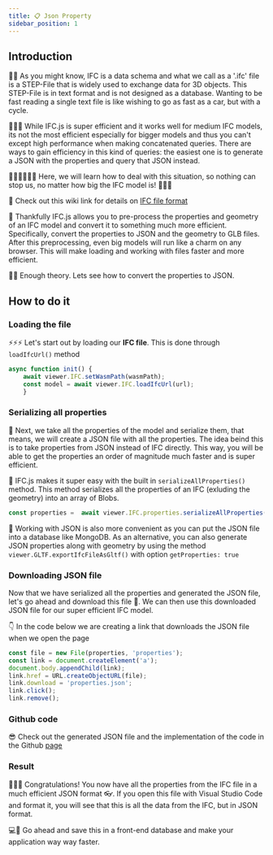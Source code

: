 ```yaml
---
title: 📋 Json Property
sidebar_position: 1
---
```


## Introduction

👩‍🏫 As you might know, IFC is a data schema and what we call as a '.ifc' file is a STEP-File that is widely used to exchange data for 3D objects. This STEP-File is in text format and is not designed as a database. Wanting to be fast reading a single text file is like wishing to go as fast as a car, but with a cycle.

🚧🚧🚧 While IFC.js is super efficient and it works well for medium IFC models, its not the most efficient especially for bigger models and thus you can't except high performance when making concatenated queries. There are ways to gain efficiency in this kind of queries: the easiest one is to generate a JSON with the properties and query that JSON instead.

🚶‍♀️🚶‍♀️🚶‍♀️ Here, we will learn how to deal with this situation, so nothing can stop us, no matter how big the IFC model is! 💪🤖🔥

<IfcCard>
👶 Check out this wiki link for details on <a href="https://en.wikipedia.org/wiki/Industry_Foundation_Classes#File_Formats">IFC file format</a>
</IfcCard>


🎩 Thankfully IFC.js allows you to pre-process the properties and geometry of an IFC model and convert it to something much more efficient. Specifically, convert the properties to JSON and the geometry to GLB files. After this preprocessing, even big models will run like a charm on any browser. This will make loading and working with files faster and more efficient. 

🚴‍♂️ Enough theory. Lets see how to convert the properties to JSON.

## How to do it 

### Loading the file

⚡⚡⚡ Let's start out by loading our <b>IFC file</b>. This is done through `loadIfcUrl()` method

```js
async function init() {
    await viewer.IFC.setWasmPath(wasmPath); 
    const model = await viewer.IFC.loadIfcUrl(url);
    }
```

### Serializing all properties
🤔 Next, we take all the properties of the model and serialize them, that means, we will create a JSON file with all the properties. The idea beind this is to take properties from JSON instead of IFC directly. This way, you will be able to get the properties an order of magnitude much faster and is super efficient.

🚀 IFC.js makes it super easy with the built in `serializeAllProperties()` method. This method serializes all the properties of an IFC (exluding the geometry) into an array of Blobs. 

```js
const properties =  await viewer.IFC.properties.serializeAllProperties(model);
```
<IfcCard>
🍰 Working with JSON is also more convenient as you can put the JSON file into a database like MongoDB.
</IfcCard>
<IfcAlert>
As an alternative, you can also generate JSON properties along with geometry by using the method <code>viewer.GLTF.exportIfcFileAsGltf()</code> with option <code>getProperties: true</code>
</IfcAlert>

### Downloading JSON file

Now that we have serialized all the properties and generated the JSON file, let's go ahead and download this file 💾. We can then use this downloaded JSON file for our super efficient IFC model.

👇 In the code below we are creating a link that downloads the JSON file when we open the page

```js
const file = new File(properties, 'properties');
const link = document.createElement('a'); 
document.body.appendChild(link);
link.href = URL.createObjectURL(file);
link.download = 'properties.json';
link.click();
link.remove();
```
### Github code
😎 Check out the generated JSON file and the implementation of the code in the Github <a href="https://github.com/IFCjs/hello-world/tree/main/examples/web-ifc-viewer/JSON">page</a> 

### Result

🎉🎉🎉 Congratulations! You now have all the properties from the IFC file in a much efficient JSON format 👓. If you open this file with Visual Studio Code and format it, you will see that this is all the data from the IFC, but in JSON format.

<IfcAlert>
💻🧑 Go ahead and save this in a front-end database and make your application way way faster.
</IfcAlert>